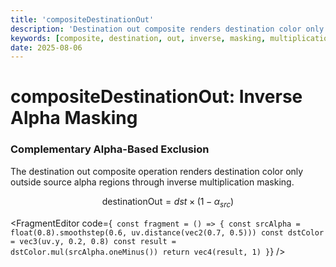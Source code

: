 ```yaml
---
title: 'compositeDestinationOut'
description: 'Destination out composite renders destination color only outside source alpha boundaries through inverse masking multiplication'
keywords: [composite, destination, out, inverse, masking, multiplication]
date: 2025-08-06
---
```



# compositeDestinationOut: Inverse Alpha Masking

### Complementary Alpha-Based Exclusion

The destination out composite operation renders destination color only outside source alpha regions through inverse multiplication masking.

$$
\text{destinationOut} = dst \times (1 - \alpha_{src})
$$

<FragmentEditor
        code={`
const fragment = () => {
        const srcAlpha = float(0.8).smoothstep(0.6, uv.distance(vec2(0.7, 0.5)))
        const dstColor = vec3(uv.y, 0.2, 0.8)
        const result = dstColor.mul(srcAlpha.oneMinus())
        return vec4(result, 1)
}`}
/>
